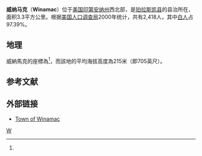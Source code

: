 {{noteTA
|G1=USState
|G2=地名
}}
{{Infobox settlement
|official_name            = 威納馬克
|settlement_type          = [[城市|城市]]
|image_skyline            = Pulaski County Courthouse Winimac Indiana P1300092.jpg
|imagesize                = 250px
|image_map                = File:Pulaski County Indiana Incorporated and Unincorporated areas Winamac Highlighted 1884734.svg
|mapsize                  = 250px
|subdivision_type         = [[世界政區索引|國家]]
|subdivision_type1        = [[美国州份|州份]]
|subdivision_type2        = [[印地安納州行政区划|縣]]
|subdivision_name         = [[美国|美国]]
|subdivision_name1        = [[印地安納州|印地安納州]]
|subdivision_name2        = [[普瓦斯基縣_(印地安納州)|普瓦斯基縣]]
|elevation_ft             = 705
|elevation_m              = 215
|timezone                 = [[北美中部时区|北美中部时区]]
|area_total_km2           = 3.53
|area_land_km2            = 3.53
|area_water_km2           = 0.00
|area_total_sq_mi         = 
|area_land_sq_mi          = 
|area_water_sq_mi         = 

<!-- Population -->
|population_as_of         = [[2010年美國人口普查|2010年美國人口普查]]
|population_footnotes     = 
|population_total         = 2490
|population_density_km2   = auto
|population_density_sq_mi = auto
|utc_offset               = -6
|coordinates              = {{coord|41|03|00|N|86|36|00|W|type:city_region:US-AL_source:GNS-enwiki|display=inline,title}}
| coor_pinpoint           = 
| coordinates_footnotes   = 
|timezone_DST             = CDT
|utc_offset_DST           = -5
|postal_code_type         = [[美國郵區編號|美國郵區編號]]
|postal_code              = 46996
|area_code                = {{link-en|电话区号574|Area code 574|574}}
|blank_name = [[地名信息系统|地名信息系统]]ID
|blank_info = 446163<ref name="GNIS">{{cite gnis|446163|Winamac}}</ref>
}}
'''威纳马克'''（'''Winamac'''）位于[[美国|美国]][[印第安纳州|印第安纳州]]西北部，是[[珀拉斯凯县_(印第安纳州)|珀拉斯凯县]]的县治所在，面积3.3平方公里。根据[[美国人口调查局|美国人口调查局]]2000年统计，共有2,418人，其中[[白人|白人]]占97.39%。

== 地理 ==
威納馬克的座標為{{coord|41|03|00|N|86|36|00|W|type:city_region:US-AL_source:GNS-enwiki|display=inline}}<ref name=GNIS />，而該地的平均海拔高度為215米（即705英尺）。

==参考文献==
{{reflist}}

==外部链接==
* [https://web.archive.org/web/20080514095523/http://ffni.com/~winamac/ Town of Winamac]

{{Indiana-stub}}
{{印地安納州縣城}}
{{普瓦斯基縣 (印地安納州)}}
[[Category:印第安纳州城市|W]]
